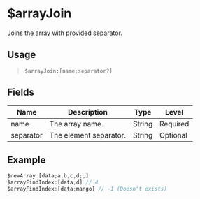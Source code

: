 # $arrayJoin
Joins the array with provided separator.

## Usage
> `$arrayJoin:[name;separator?]`

## Fields
| Name      | Description            | Type   | Level    |
| --------- | ---------------------- | ------ | -------- |
| name      | The array name.        | String | Required |
| separator | The element separator. | String | Optional |

## Example
```js
$newArray:[data;a,b,c,d;,]
$arrayFindIndex:[data;d] // 4
$arrayFindIndex:[data;mango] // -1 (Doesn't exists)
```